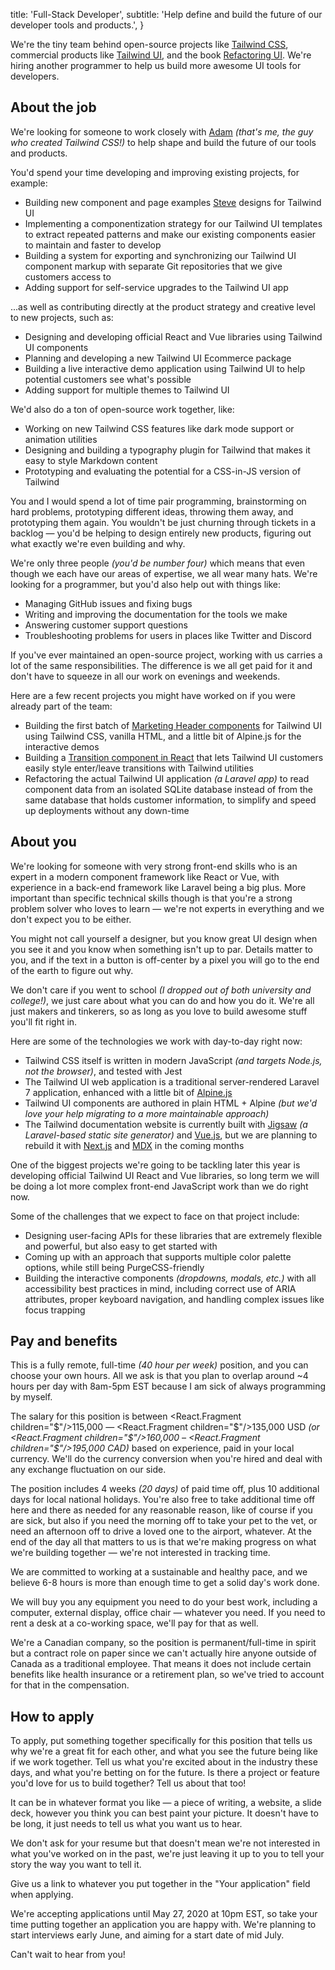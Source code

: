 
  title: 'Full-Stack Developer',
  subtitle: 'Help define and build the future of our developer tools and products.',
}


We're the tiny team behind open-source projects like [Tailwind CSS](https://tailwindcss.com), commercial products like [Tailwind UI](https://tailwindui.com), and the book [Refactoring UI](https://refactoringui.com/book). We're hiring another programmer to help us build more awesome UI tools for developers.

## About the job

We're looking for someone to work closely with [Adam](https://twitter.com/adamwathan) _(that's me, the guy who created Tailwind CSS!)_ to help shape and build the future of our tools and products.

You'd spend your time developing and improving existing projects, for example:

- Building new component and page examples [Steve](https://twitter.com/steveschoger) designs for Tailwind UI
- Implementing a componentization strategy for our Tailwind UI templates to extract repeated patterns and make our existing components easier to maintain and faster to develop
- Building a system for exporting and synchronizing our Tailwind UI component markup with separate Git repositories that we give customers access to
- Adding support for self-service upgrades to the Tailwind UI app

...as well as contributing directly at the product strategy and creative level to new projects, such as:

- Designing and developing official React and Vue libraries using Tailwind UI components
- Planning and developing a new Tailwind UI Ecommerce package
- Building a live interactive demo application using Tailwind UI to help potential customers see what's possible
- Adding support for multiple themes to Tailwind UI

We'd also do a ton of open-source work together, like:

- Working on new Tailwind CSS features like dark mode support or animation utilities
- Designing and building a typography plugin for Tailwind that makes it easy to style Markdown content
- Prototyping and evaluating the potential for a CSS-in-JS version of Tailwind

You and I would spend a lot of time pair programming, brainstorming on hard problems, prototyping different ideas, throwing them away, and prototyping them again. You wouldn't be just churning through tickets in a backlog — you'd be helping to design entirely new products, figuring out what exactly we're even building and why.

We're only three people _(you'd be number four)_ which means that even though we each have our areas of expertise, we all wear many hats. We're looking for a programmer, but you'd also help out with things like:

- Managing GitHub issues and fixing bugs
- Writing and improving the documentation for the tools we make
- Answering customer support questions
- Troubleshooting problems for users in places like Twitter and Discord

If you've ever maintained an open-source project, working with us carries a lot of the same responsibilities. The difference is we all get paid for it and don't have to squeeze in all our work on evenings and weekends.

Here are a few recent projects you might have worked on if you were already part of the team:

- Building the first batch of [Marketing Header components](https://tailwindui.com/components/marketing/elements/headers) for Tailwind UI using Tailwind CSS, vanilla HTML, and a little bit of Alpine.js for the interactive demos
- Building a [Transition component in React](https://gist.github.com/adamwathan/e0a791aa0419098a7ece70028b2e641e) that lets Tailwind UI customers easily style enter/leave transitions with Tailwind utilities
- Refactoring the actual Tailwind UI application _(a Laravel app)_ to read component data from an isolated SQLite database instead of from the same database that holds customer information, to simplify and speed up deployments without any down-time

## About you

We're looking for someone with very strong front-end skills who is an expert in a modern component framework like React or Vue, with experience in a back-end framework like Laravel being a big plus. More important than specific technical skills though is that you're a strong problem solver who loves to learn — we're not experts in everything and we don't expect you to be either.

You might not call yourself a designer, but you know great UI design when you see it and you know when something isn't up to par. Details matter to you, and if the text in a button is off-center by a pixel you will go to the end of the earth to figure out why.

We don't care if you went to school _(I dropped out of both university and college!)_, we just care about what you can do and how you do it. We're all just makers and tinkerers, so as long as you love to build awesome stuff you'll fit right in.

Here are some of the technologies we work with day-to-day right now:

- Tailwind CSS itself is written in modern JavaScript _(and targets Node.js, not the browser)_, and tested with Jest
- The Tailwind UI web application is a traditional server-rendered Laravel 7 application, enhanced with a little bit of [Alpine.js](https://github.com/alpinejs/alpine)
- Tailwind UI components are authored in plain HTML + Alpine _(but we'd love your help migrating to a more maintainable approach)_
- The Tailwind documentation website is currently built with [Jigsaw](https://jigsaw.tighten.co/) _(a Laravel-based static site generator)_ and [Vue.js](https://vuejs.org/), but we are planning to rebuild it with [Next.js](https://nextjs.org/) and [MDX](https://github.com/mdx-js/mdx) in the coming months

One of the biggest projects we're going to be tackling later this year is developing official Tailwind UI React and Vue libraries, so long term we will be doing a lot more complex front-end JavaScript work than we do right now.

Some of the challenges that we expect to face on that project include:

- Designing user-facing APIs for these libraries that are extremely flexible and powerful, but also easy to get started with
- Coming up with an approach that supports multiple color palette options, while still being PurgeCSS-friendly
- Building the interactive components _(dropdowns, modals, etc.)_ with all accessibility best practices in mind, including correct use of ARIA attributes, proper keyboard navigation, and handling complex issues like focus trapping

## Pay and benefits

This is a fully remote, full-time _(40 hour per week)_ position, and you can choose your own hours. All we ask is that you plan to overlap around ~4 hours per day with 8am-5pm EST because I am sick of always programming by myself.

The salary for this position is between <React.Fragment children="$"/>115,000 — <React.Fragment children="$"/>135,000 USD _(or <React.Fragment children="$"/>160,000 – <React.Fragment children="$"/>195,000 CAD)_ based on experience, paid in your local currency. We'll do the currency conversion when you're hired and deal with any exchange fluctuation on our side.

The position includes 4 weeks _(20 days)_ of paid time off, plus 10 additional days for local national holidays. You're also free to take additional time off here and there as needed for any reasonable reason, like of course if you are sick, but also if you need the morning off to take your pet to the vet, or need an afternoon off to drive a loved one to the airport, whatever. At the end of the day all that matters to us is that we're making progress on what we're building together — we're not interested in tracking time.

We are committed to working at a sustainable and healthy pace, and we believe 6-8 hours is more than enough time to get a solid day's work done.

We will buy you any equipment you need to do your best work, including a computer, external display, office chair — whatever you need. If you need to rent a desk at a co-working space, we'll pay for that as well.

We're a Canadian company, so the position is permanent/full-time in spirit but a contract role on paper since we can't actually hire anyone outside of Canada as a traditional employee. That means it does not include certain benefits like health insurance or a retirement plan, so we've tried to account for that in the compensation.

## How to apply

To apply, put something together specifically for this position that tells us why we're a great fit for each other, and what you see the future being like if we work together. Tell us what you're excited about in the industry these days, and what you're betting on for the future. Is there a project or feature you'd love for us to build together? Tell us about that too!

It can be in whatever format you like — a piece of writing, a website, a slide deck, however you think you can best paint your picture. It doesn't have to be long, it just needs to tell us what you want us to hear.

We don't ask for your resume but that doesn't mean we're not interested in what you've worked on in the past, we're just leaving it up to you to tell your story the way you want to tell it.

Give us a link to whatever you put together in the "Your application" field when applying.

We're accepting applications until May 27, 2020 at 10pm EST, so take your time putting together an application you are happy with. We're planning to start interviews early June, and aiming for a start date of mid July.

Can't wait to hear from you!
